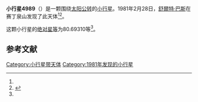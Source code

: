 {{Infobox planet
| bgcolour = #FFFFC0
| name = 4989 Joegoldstein
| symbol = 
| image = 
| caption = 
| discovery = yes
| discovery_ref = 
| discoverer = [[舒爾特·巴斯|舒爾特·巴斯]]
| discovery_site = [[赛丁泉山|赛丁泉山]] 
| discovered = 1981年2月28日
| designations = yes
| mp_name = 
| named_after = 
| alt_names = 1981 DX1/ 1987 SN4 / 1989 EA6
| mp_category = [[主带小行星|主带小行星]]
| orbit_ref = <ref name="a">[http://ssd.jpl.nasa.gov/sbdb.cgi?sstr=4989 4989 Joegoldstein] {{Wayback|url=http://ssd.jpl.nasa.gov/sbdb.cgi?sstr=4989 |date=20201124011424 }}，小行星數據庫瀏覽器（JPL Small-Body Database Browser）－[[美国国家航空航天局|美国国家航空航天局]]喷气推进实验室</ref>
| epoch = 2456400.5 (2013年4月18日更新)
| aphelion = {{convert|3.0470394|AU|km|3|abbr=on|lk=out}}
| perihelion = {{convert|2.0994998|AU|km|3|abbr=on}}
| semimajor = {{convert|2.5732696|AU|km|3|abbr=on}}
| eccentricity = 0.184112
| period = 1507.739668 [[日|日]]<br />4.13[[儒略年|儒略年]]
| avg_speed = 
| inclination = 12.33902
| asc_node = 316.72649
| mean_anomaly = 
| arg_peri = 80.69310
| satellites = 
| physical_characteristics = yes
| dimensions = 
| mass = 
| density = 
| surface_grav = 
| escape_velocity = 
| sidereal_day = 
| axial_tilt = 
| pole_ecliptic_lat = 
| pole_ecliptic_lon = 
| albedo = 
| temperatures= 
| temp_name1 = 
| mean_temp_1 = 
| max_temp_1 = 
| temp_name2 = 
| max_temp_2 = 
| spectral_type = 
| abs_magnitude = 80.69310
}}

'''小行星4989'''（{{lang-en|4989 Joegoldstein}}）是一颗围绕[[太阳|太阳]][[公转|公转]]的[[小行星|小行星]]。1981年2月28日，[[舒爾特·巴斯|舒爾特·巴斯]]在赛丁泉山发现了此天体<ref name="a" /><ref>{{cite news|title=小行星列表|url=http://cfa-www.harvard.edu/iau/lists/NumberedMPs.txt|accessdate=2013-07-08|newspaper=哈佛大学|archive-date=2008-05-17|archive-url=https://web.archive.org/web/20080517010638/http://cfa-www.harvard.edu/iau/lists/NumberedMPs.txt|dead-url=no}}</ref>。

这颗小行星的[[绝对星等|绝对星等]]为80.69310等<ref name="a" />。

==参考文献==
{{reflist}}
{{Minor Planet Number|[[小行星4988|小行星4988]]|[[小行星4990|小行星4990]]}}

{{小天体}}

[[Category:小行星带天体|Category:小行星带天体]]
[[Category:1981年发现的小行星|Category:1981年发现的小行星]]

{{asteroid-stub}}